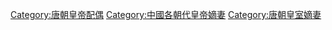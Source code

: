 [[Category:唐朝皇帝配偶|Category:唐朝皇帝配偶]]
[[Category:中國各朝代皇帝嫡妻|Category:中國各朝代皇帝嫡妻]]
[[Category:唐朝皇室嫡妻|Category:唐朝皇室嫡妻]]